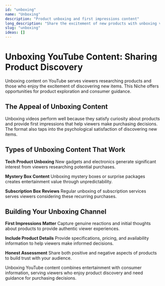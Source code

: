 ```yaml
---
id: "unboxing"
name: "Unboxing"
description: "Product unboxing and first impressions content"
long_description: "Share the excitement of new products with unboxing videos."
slug: "unboxing"
ideas: []
---
```


# Unboxing YouTube Content: Sharing Product Discovery

Unboxing content on YouTube serves viewers researching products and those who enjoy the excitement of discovering new items. This Niche offers opportunities for product exploration and consumer guidance.

## The Appeal of Unboxing Content

Unboxing videos perform well because they satisfy curiosity about products and provide first impressions that help viewers make purchasing decisions. The format also taps into the psychological satisfaction of discovering new items.

## Types of Unboxing Content That Work

**Tech Product Unboxing**
New gadgets and electronics generate significant interest from viewers researching potential purchases.

**Mystery Box Content**
Unboxing mystery boxes or surprise packages creates entertainment value through unpredictability.

**Subscription Box Reviews**
Regular unboxing of subscription services serves viewers considering these recurring purchases.

## Building Your Unboxing Channel

**First Impressions Matter**
Capture genuine reactions and initial thoughts about products to provide authentic viewer experiences.

**Include Product Details**
Provide specifications, pricing, and availability information to help viewers make informed decisions.

**Honest Assessment**
Share both positive and negative aspects of products to build trust with your audience.

Unboxing YouTube content combines entertainment with consumer information, serving viewers who enjoy product discovery and need guidance for purchasing decisions.
